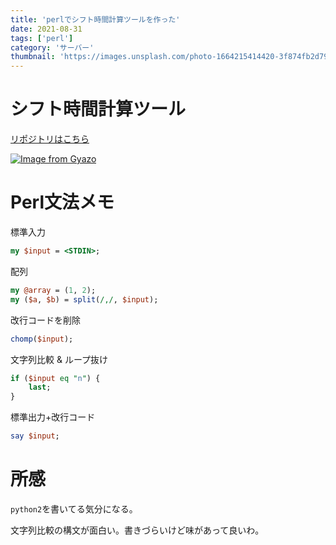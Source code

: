 ```yaml
---
title: 'perlでシフト時間計算ツールを作った'
date: 2021-08-31
tags: ['perl']
category: 'サーバー'
thumbnail: 'https://images.unsplash.com/photo-1664215414420-3f874fb2d796?crop=entropy&cs=tinysrgb&fit=max&fm=jpg&ixid=MnwzNzQ1NzR8MHwxfHJhbmRvbXx8fHx8fHx8fDE2NjY1MjE5NjY&ixlib=rb-4.0.3&q=80&w=1080'
---
```


# シフト時間計算ツール

[リポジトリはこちら](https://github.com/FukeKazki/time_parser_for_perl)

[![Image from Gyazo](https://i.gyazo.com/a3f9cdb37cb12d1d27697e313d16332f.png)](https://gyazo.com/a3f9cdb37cb12d1d27697e313d16332f)

# Perl文法メモ

標準入力

```perl
my $input = <STDIN>;
```

配列

```perl
my @array = (1, 2);
my ($a, $b) = split(/,/, $input);
```

改行コードを削除

```perl
chomp($input);
```

文字列比較 & ループ抜け

```perl
if ($input eq "n") {
	last;
}
```

標準出力+改行コード

```perl
say $input;
```

# 所感

`python2`を書いてる気分になる。

文字列比較の構文が面白い。書きづらいけど味があって良いわ。
